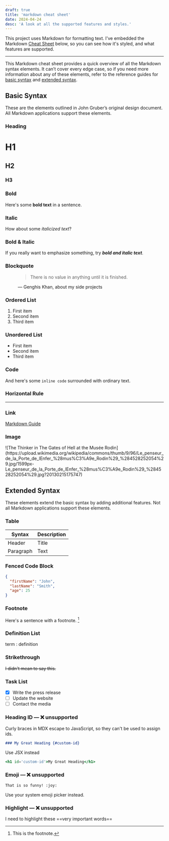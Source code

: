 ```yaml
---
draft: true
title: 'markdown cheat sheet'
date: 2024-04-24
desc: 'A look at all the supported features and styles.'
---
```



This project uses Markdown for formatting text. I've embedded the Markdown [Cheat Sheet] below, so you can see how it's styled, and what features are
supported.

[cheat sheet]: https://www.markdownguide.org/cheat-sheet/.

---

This Markdown cheat sheet provides a quick overview of all the Markdown syntax
elements. It can’t cover every edge case, so if you need more information about
any of these elements, refer to the reference guides for
[basic syntax](https://www.markdownguide.org/basic-syntax) and
[extended syntax](https://www.markdownguide.org/extended-syntax).

## Basic Syntax

These are the elements outlined in John Gruber’s original design document. All
Markdown applications support these elements.

### Heading

# H1

## H2

### H3

### Bold

Here's some **bold text** in a sentence.

### Italic

How about some _italicized text_?

### Bold & Italic

If you really want to emphasize something, try **_bold and italic text_**.

### Blockquote

<figure>

> There is no value in anything until it is finished.

<figcaption>
  — Genghis Khan, about my side projects
</figcaption>
</figure>

### Ordered List

1. First item
2. Second item
3. Third item

### Unordered List

- First item
- Second item
- Third item

### Code

And here's some `inline code` surrounded with ordinary text.

### Horizontal Rule

---

### Link

[Markdown Guide](https://www.markdownguide.org)

### Image

<Link
  img
  href='https://commons.wikimedia.org/wiki/File:Le_penseur_de_la_Porte_de_lEnfer_(mus%C3%A9e_Rodin)_(4528252054).jpg'
>
  ![The Thinker in The Gates of Hell at the Musée
  Rodin](https://upload.wikimedia.org/wikipedia/commons/thumb/9/96/Le_penseur_de_la_Porte_de_lEnfer_%28mus%C3%A9e_Rodin%29_%284528252054%29.jpg/1599px-Le_penseur_de_la_Porte_de_lEnfer_%28mus%C3%A9e_Rodin%29_%284528252054%29.jpg?20130215175747)
</Link>

## Extended Syntax

These elements extend the basic syntax by adding additional features. Not all
Markdown applications support these elements.

### Table

| Syntax    | Description |
| --------- | ----------- |
| Header    | Title       |
| Paragraph | Text        |

### Fenced Code Block

```json
{
  "firstName": "John",
  "lastName": "Smith",
  "age": 25
}
```

### Footnote

Here's a sentence with a footnote. [^1]

[^1]: This is the footnote.

### Definition List

term : definition

### Strikethrough

~~I didn't mean to say this.~~

### Task List

- [x] Write the press release
- [ ] Update the website
- [ ] Contact the media

### Heading ID — ❌ unsupported

Curly braces in MDX escape to JavaScript, so they can't be used to assign ids.

```md
### My Great Heading {#custom-id}
```

Use JSX instead

```jsx
<h1 id='custom-id'>My Great Heading</h1>
```

### Emoji — ❌ unsupported

```
That is so funny! :joy:
```

Use your system emoji picker instead.

### Highlight — ❌ unsupported

I need to highlight these ==very important words==
